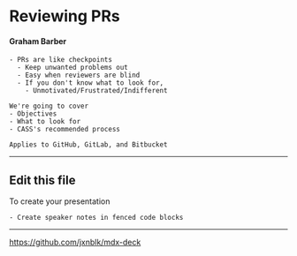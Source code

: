

<Head>
  <title>Reviewing Pull Requests</title>
</Head>

# Reviewing PRs

#### Graham Barber

```notes
- PRs are like checkpoints
  - Keep unwanted problems out
  - Easy when reviewers are blind
  - If you don't know what to look for,
    - Unmotivated/Frustrated/Indifferent

We're going to cover
- Objectives
- What to look for
- CASS's recommended process

Applies to GitHub, GitLab, and Bitbucket
```

---

## Edit this file

To create your presentation

```notes
- Create speaker notes in fenced code blocks
```

---

<https://github.com/jxnblk/mdx-deck>
